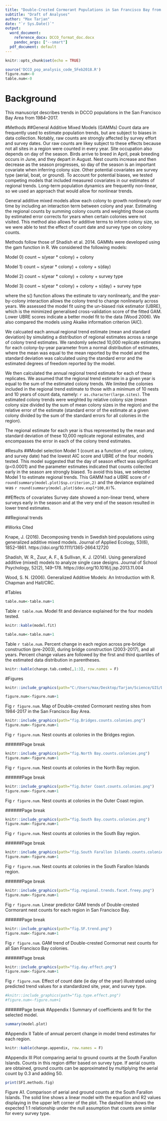 ```yaml
---
title: "Double-Crested Cormorant Populations in San Francisco Bay from 1984--2017"
subtitle: "Draft of Analyses"
author: "Max Tarjan"
date: "`r Sys.Date()`"
output:
  word_document:
    reference_docx: DCCO_format_doc.docx
    pandoc_args: ["--smart"]
  pdf_document: default
---
```


```r
knitr::opts_chunk$set(echo = TRUE)
```

```r
source('DCCO_pop_analysis_code_5Feb2018.R')
figure.num<-0
table.num<-0
```


# Background
This manuscript describes trends in DCCO populations in the San Francisco Bay Area from 1984--2017.

#Methods
##General Additive Mixed Models (GAMMs)
Count data are frequently used to estimate population trends, but are subject to biases in data collection. Notably, raw counts are strongly affected by survey effort and survey dates. Our raw counts are likey subject to these effects because not all sites in a region were counted in every year. Site occupation also depends on day of the season. Birds arrive to breed in April, peak breeding occurs in June, and they depart in August. Nest counts increase and then decrease as the season progresses, so day of the season is an important covariate when inferring colony size. Other potential covariates are survey type (aerial, boat, or ground). To account for potential biases, we tested competing models that included measured covariates in our estimates of regional trends. Long-term population dynamics are frequently non-linear, so we used an approach that would allow for nonlinear trends.

General additive mixed models allow each colony to growth nonlinearly over time by including an interaction term between colony and year. Estimating the regional counts by summing colony counts and weighting those counts by estimated error corrects for years when certain colonies were not visited. This method also allows for additive terms to inform colony size, so we were able to test the effect of count date and survey type on colony counts.

Methods follow those of Shadish et al. 2014. GAMMs were developed using the gam function in R. We considered the following models:

Model 0) count ~ s(year * colony) + colony

Model 1) count ~ s(year * colony) + colony + s(day)

Model 2) count ~ s(year * colony) + colony + survey type

Model 3) count ~ s(year * colony) + colony + s(day) + survey type

where the s() function allows the estimate to vary nonlinearly, and the year-by-colony interaction allows the colony trend to change nonlinearly across years. We assessed the model fit using the un-biased risk estimator (UBRE), which is the minimized generalised cross-validation score of the fitted GAM. Lower UBRE scores indicate a better model fit to the data (Wood 2006). We also compared the models using Akaike information criterion (AIC).

We calcuated each annual regional trend estimate (mean and standard deviation) by simulating a distribution of regional estimates across a range of colony trend estimates. We randomly selected 10,000 replicate estimates for each colony-by-year parameter from a normal distribution of estimates, where the mean was equal to the mean reported by the model and the standard deviation was calculated using the standard error and the estimated degrees of freedom reported by the model.

<!-- \sigma = se \sqrt{(*d* + 1)} -->

We then calculated the annual regional trend estimate for each of these replicates. We assumed that the regional trend estimate in a given year is equal to the sum of the estimated colony trends. We limited the colonies included in the regional trend estimate to those with a minimum of 10 nests and 10 years of count data, namely: `r as.character(large.sites)`. The estimated colony trends were weighted by relative colony size (mean colony size divided by the sum of mean colony sizes in the region) and the relative error of the estimate (standard error of the estimate at a given colony divided by the sum of the standard errors for all colonies in the region).

The regional estimate for each year is thus represented by the mean and standard deviation of these 10,000 replicate regional estimates, and encompasses the error in each of the colony trend estimates.

#Results
##Model selection
Model 1 (count as a function of year, colony, and survey date) had the lowest AIC score and UBRE of the four models tested. This model suggested that the day of season effect was significant (p<0.0001) and the parameter estimates indicated that counts collected early in the season are strongly biased. To avoid this bias, we selected Model 1 to estimate regional trends. This GAMM had a UBRE score of `r round(summary(model.plot)$sp.criterion,2)` and the deviance explained was `r round(summary(model.plot)$dev.expl*100,0)`%. 

##Effects of covariates
<!--The parameter estimates for Aerial surveys differ significantly from Boat/Ground, Boat, and Ground surveys (p<0.001). -->
Survey date showed a non-linear trend, where surveys early in the season and at the very end of the season resulted in lower trend estimates.

##Regional trends
<!-- ###Bridges Region
Since 1992, DCCO colonies in the Bridges Region showed an overall increasing trend through 1999. Trend estimates remained high until a sharp decline, which began in 2003 and took off in 2004 until a regional low in 2010. The regional trend then increased until 2014 and fell again through 2017.

###North Bay
The North Bay region DCCO populations show an increase in trend from 1989 until 2008, and then decrease until 2017. The North Bay region has more colonies than other regions considered and shows significant variability in trend estimates across colonies, with some growing and some declining in the same years. This led to large error estimates in the regional trend.

###Outer Coast
DCCO colonies of the Outer Coast region show an increasing trend from the first count in 1997 to 2006, at which point the trend plateaus with only a slight increase from 2008 to 2013.

###South Bay
DCCO colonies in the South Bay region increased from the first count in 1988 to 2006, following which there was a slight dip in the trend in 2009/2010, and little notable increase through 2017.

###South Farallon Islands
The South Farallon Islands region, which is composed of only one colony, showed growth from 1987 to 2004, with faster rates from 1987-1991 and 1997-2003. The regional trend then decreased across the entire period from 2004-2017, with the lowest count of the study period recorded in 2015. -->

#Works Cited

Knape, J. (2016). Decomposing trends in Swedish bird populations using generalized additive mixed models. Journal of Applied Ecology, 53(6), 1852–1861. https://doi.org/10.1111/1365-2664.12720

Shadish, W. R., Zuur, A. F., & Sullivan, K. J. (2014). Using generalized additive (mixed) models to analyze single case designs. Journal of School Psychology, 52(2), 149–178. https://doi.org/10.1016/j.jsp.2013.11.004

Wood, S. N. (2006). Generalized Additive Models: An Introduction with R. Chapman and Hall/CRC.

#Tables
<!--
```r
#table.num<-table.num+1
```
Table `r table.num`. Site descriptions, including region, coordinates, and number of years with nest counts.
```r
#knitr::kable(ms.table1)
```
-->

```r
table.num<-table.num+1
```
Table `r table.num`. Model fit and deviance explained for the four models tested.
```r
knitr::kable(model.fit)
```

```r
table.num<-table.num+1
```
Table `r table.num`. Percent change in each region across pre-bridge construction (pre-2003), during bridge construction (2003-2017), and all years. Percent change values are followed by the first and third quartiles of the estimated data distribution in parentheses.
```r
knitr::kable(change.tab.combo[,1:3], row.names = F)
```

#Figures
```r
knitr::include_graphics(path="C:/Users/max/Desktop/Tarjan/Science/GIS/DCCO_GIS/DCCO_sites_map_15May2018.png")

figure.num<-figure.num+1
```
Fig `r figure.num`. Map of Double-crested Cormorant nesting sites from 1984-2017 in the San Francisco Bay Area.


```r
knitr::include_graphics(path="fig.Bridges.counts.colonies.png")
figure.num<-figure.num+1
```
Fig `r figure.num`. Nest counts at colonies in the Bridges region.

######Page break
```r
knitr::include_graphics(path="fig.North Bay.counts.colonies.png")
figure.num<-figure.num+1
```
Fig `r figure.num`. Nest counts at colonies in the North Bay region.

######Page break
```r
knitr::include_graphics(path="fig.Outer Coast.counts.colonies.png")
figure.num<-figure.num+1
```
Fig `r figure.num`. Nest counts at colonies in the Outer Coast region.

######Page break
```r
knitr::include_graphics(path="fig.South Bay.counts.colonies.png")
figure.num<-figure.num+1
```
Fig `r figure.num`. Nest counts at colonies in the South Bay region. 

######Page break
```r
knitr::include_graphics(path="fig.South Farallon Islands.counts.colonies.png")
figure.num<-figure.num+1
```
Fig `r figure.num`. Nest counts at colonies in the South Farallon Islands region.

######Page break
```r
knitr::include_graphics(path="fig.regional.trends.facet.freey.png")
figure.num<-figure.num+1
```
Fig `r figure.num`. Linear predictor GAM trends of Double-crested Cormorant nest counts for each region in San Francisco Bay.

######Page break
```r
knitr::include_graphics(path="fig.SF.trend.png")
figure.num<-figure.num+1
```
Fig `r figure.num`. GAM trend of Double-crested Cormornat nest counts for all San Francisco Bay colonies.

######Page break
```r
knitr::include_graphics(path="fig.day.effect.png")
figure.num<-figure.num+1
```
Fig `r figure.num`. Effect of count date (ie day of the year) illustrated using predicted trend values for a standardized site, year, and survey type. 

<!-- this notation makes text into a comment -->
<!-- ######Page break -->
```r
#knitr::include_graphics(path="fig.type.effect.png")
#figure.num<-figure.num+1
```
<!-- Fig `r figure.num`. Effect of survey type illustreated using the predicted trend value for a standard site, year, and day with standard error bars. This plot illustrates that survey types result in counts that differ in their similarity to the latent colony size. Counts from Aerial surveys differ significantly from Boat/Ground, Boat, and Ground surveys.  Aerial surveys that report a given colony count result in trend estimates that are `r round((subset(counts.type, Survey.type=="Aerial")$pred-subset(counts.type, Survey.type=="Ground")$pred)/(subset(counts.type, Survey.type=="Aerial")$pred+subset(counts.type, Survey.type=="Ground")$pred)*100, 2)`% larger than a Ground survey reporting the same colony count. -->

######Page break
#Appendix I
Summary of coefficients and fit for the selected model.
```r
summary(model.plot)
```

#Appendix II
Table of annual percent change in model trend estimates for each region.
```r
knitr::kable(change.appendix, row.names = F)
```

#Appendix III
Plot comparing aerial to ground counts at the South Farallon Islands. Counts in this region differ based on survey type. If aerial counts are obtained, ground counts can be approximated by multiplying the aerial count by 0.3 and adding 50.
```r
print(SFI.methods.fig)
```
Figure A1. Comparison of aerial and ground counts at the South Farallon Islands. The solid line shows a linear model with the equation and R2 values displaying in the upper left corner of the plot. The dashed line shows the expected 1:1 relationship under the null assumption that counts are similar for every survey type.